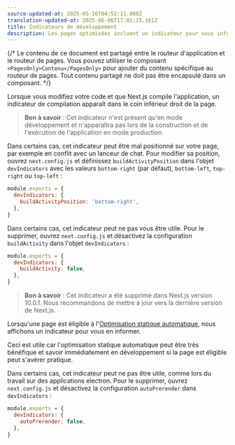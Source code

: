 ```yaml
---
source-updated-at: 2025-05-16T04:52:11.000Z
translation-updated-at: 2025-06-06T17:02:15.161Z
title: Indicateurs de développement
description: Les pages optimisées incluent un indicateur pour vous informer si elles sont optimisées statiquement. Vous pouvez le désactiver ici.
---
```


{/* Le contenu de ce document est partagé entre le routeur d'application et le routeur de pages. Vous pouvez utiliser le composant `<PagesOnly>Contenu</PagesOnly>` pour ajouter du contenu spécifique au routeur de pages. Tout contenu partagé ne doit pas être encapsulé dans un composant. */}

<AppOnly>

Lorsque vous modifiez votre code et que Next.js compile l'application, un indicateur de compilation apparaît dans le coin inférieur droit de la page.

> **Bon à savoir** : Cet indicateur n'est présent qu'en mode développement et n'apparaîtra pas lors de la construction et de l'exécution de l'application en mode production.

Dans certains cas, cet indicateur peut être mal positionné sur votre page, par exemple en conflit avec un lanceur de chat. Pour modifier sa position, ouvrez `next.config.js` et définissez `buildActivityPosition` dans l'objet `devIndicators` avec les valeurs `bottom-right` (par défaut), `bottom-left`, `top-right` ou `top-left` :

```js filename="next.config.js"
module.exports = {
  devIndicators: {
    buildActivityPosition: 'bottom-right',
  },
}
```

Dans certains cas, cet indicateur peut ne pas vous être utile. Pour le supprimer, ouvrez `next.config.js` et désactivez la configuration `buildActivity` dans l'objet `devIndicators` :

```js filename="next.config.js"
module.exports = {
  devIndicators: {
    buildActivity: false,
  },
}
```

</AppOnly>

<PagesOnly>

> **Bon à savoir** : Cet indicateur a été supprimé dans Next.js version 10.0.1. Nous recommandons de mettre à jour vers la dernière version de Next.js.

Lorsqu'une page est éligible à l'[Optimisation statique automatique](/docs/pages/building-your-application/rendering/automatic-static-optimization), nous affichons un indicateur pour vous en informer.

Ceci est utile car l'optimisation statique automatique peut être très bénéfique et savoir immédiatement en développement si la page est éligible peut s'avérer pratique.

Dans certains cas, cet indicateur peut ne pas être utile, comme lors du travail sur des applications electron. Pour le supprimer, ouvrez `next.config.js` et désactivez la configuration `autoPrerender` dans `devIndicators` :

```js filename="next.config.js"
module.exports = {
  devIndicators: {
    autoPrerender: false,
  },
}
```

</PagesOnly>
